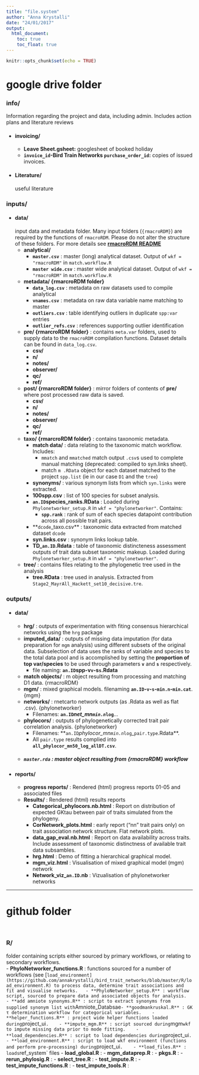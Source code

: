 ```yaml
---
title: "file.system"
author: "Anna Krystalli"
date: "24/01/2017"
output: 
  html_document:
    toc: true
    toc_float: true
---
```


```r
knitr::opts_chunk$set(echo = TRUE)
```

# google drive folder

### **info/**

Information regarding the project and data, including admin. Includes action plans and literature reviews

- #### **invoicing/**
    - **Leave Sheet.gsheet:** googlesheet of booked holiday
    - **`invoice_id`-Bird Train Networks `purchase_order_id`:** copies of issued invoices.
- #### **Literature/**
  useful literature

### **inputs/**

- #### **data/**
  input data and metadata folder. Many input folders (`{rmacroRDM}`) are required by the functions of  `rmacroRDM`. Please do not alter the structure of these folders. For more details see [**rmacroRDM README**]()
    - **analytical/** 
        - **`master.csv`** : master (long) analytical dataset. Output of `wkf = "rmacroRDM"` in `match.workflow.R`
        - **`master wide.csv`** : master wide analytical dataset. Output of `wkf = "rmacroRDM"` in `match.workflow.R`
    - **metadata/ {rmarcroRDM folder}**
        - **`data_log.csv`** : metadata on raw datasets used to compile analytical
        - **`vnames.csv`** : metadata on raw data variable name matching to master
        - **`outliers.csv`** : table identifying outliers in duplicate `spp:var` entries
        - **`outlier_refs.csv`** : references supporting outlier identification
    - **pre/ {rmarcroRDM folder}** : contains `meta.var` folders, used to supply data to the `rmacroRDM` compilation functions. Dataset details can be found in `data_log.csv`.
        - **csv/**
        - **n/**
        - **notes/**
        - **observer/**
        - **qc/**
        - **ref/**
    - **post/ {rmarcroRDM folder}** : mirror folders of contents of **pre/** where post processed raw data is saved.
        - **csv/**
        - **n/**
        - **notes/**
        - **observer/**
        - **qc/**
        - **ref/**
    - **taxo/ {rmarcroRDM folder}** : contains taxonomic metadata.
        - **match data/** : data relating to the taxonomic match workflow. Includes:
            - `mmatch` and `mmatched` match output `.csv`s used to complete manual matching (deprecated: compiled to syn.links sheet). 
            - match `m .RData` object for each dataset matched to the project `spp.list` (ie in our case `D1` and the `tree`)
        - **synonyms/** : various synonym lists from which `syn.links` were extracted.
        - **100spp.csv** : list of 100 species for subset analysis.
        - **`an.ID`species_ranks.RData** : Loaded during `Phylonetworker_setup.R` in `wkf = "phylonetworker"`. Contains: 
            - **`spp.rank`** : rank of sum of each species datapoint contribution across all possible trait pairs.
        - **`dcode`_taxo.csv** : taxonomic data extracted from matched dataset `dcode`
        - **syn.links.csv** : synonym links lookup table. 
        - **TD_`an.ID`.Rdata** : table of taxonomic distincteness assessment outputs of trait data subset taxonomic makeup. Loaded during `Phylonetworker_setup.R` in `wkf = "phylonetworker"`.
    - **tree/** : contains files relating to the phylogenetic tree used in the analysis
        - **tree.RData** : tree used in analysis. Extracted from `Stage2_MayrAll_Hackett_set10_decisive.tre`.

### **outputs/**

- #### **data/**
    - **hrg/** : outputs of experimentation with fiting consensus hierarchical networks using the `hrg` package
    - **imputed_data/** : outputs of missing data imputation (for data preparation for `mgm` analysis) using different subsets of the original data. Subselection of data uses the ranks of variable and species to the total data pool and is accomplished by setting the **proportion of top var/species** to be used through parameters **`v`** and **`s`** respectively. 
        - file naming: **`an.ID`spp-v`v`-s`s`.Rdata** 
    - **match objects/** : m object resulting from processing and matching D1 data. {rmacroRDM}
    - **mgm/** : mixed graphical models. filenaming **`an.ID`-`v`-`s`-`min.n`-`min.cat`**. {mgm}
    - **networks/** : rnetcarto network outputs (as .Rdata as well as flat .csv). {phylonetworker}
        - Filenames: **`an.ID`_net_mn`min.n`_`log`**...
    - **phylocors/** : outputs of phylogenetically corrected trait pair correlation analysis. {phylonetworker} 
        - Filenames: **`an.ID`_phylocor_mn`min.n`_`log`_`pair.type`.Rdata**.   
        -   All `pair.type` results complied into **`all_phylocor_mn50_log_allDT.csv`**.
    - ##### **`master.rda`** : master object resulting from {rmacroRDM} workflow
    


- #### **reports/**
    - **progress reports/** : Rendered (html) progress reports 01-05 and associated files
    - **Results/** : Rendered (html) results reports
        - **Categorical_phylocors.nb.html** : Report on distribution of expected GKtau between pair of traits simulated from the phylogeny. 
        - **CorNetwork_plots.html** : early report ("nn" trait pairs only) on trait association network structure. Flat network plots.
        - **data_gap_eval.nb.html** : Report on data availability across traits. Include assessment of taxonomic distinctness of available trait data subsambles.
        - **hrg.html** : Demo of fitting a hierarchical graphical model.
        - **mgm_viz.html** : Visualisation of mixed graphical model (mgm) network
        - **Network_viz_`an.ID`.nb** : Vizualisation of phylonetworker networks
        
        
***

# github folder

<br>

### **R/**
  folder containing scripts either sourced by primary workflows, or relating to secondary workflows.  
  - **PhyloNetworker_functions.R** : functions sourced for a number of workflows (see [`load_environment](https://github.com/annakrystalli/bird_trait_networks/blob/master/R/load_environment.R) to process data, determine trait associations and fit and visualise networks.
  - **PhyloNetworker_setup.R** : workflow script, sourced to prepare data and associated objects for analysis.
   - **add amniote synonyms.R** : script to extract synonyms from supplied synonym list with `Amniote_Databsae`
   - **goodmankruskal.R** : GK  τ determination workflow for categorical variables.
   - **helper_functions.R** : project wide helper functions loaded during `project_ui`.
   - **impute_mgm.R** : script sourced during `mgm` wkf to impute missing data prior to mode fitting.
   - **load_dependencies.R** : script to load dependencies during `project_ui`.
   - **load_environment.R** : script to load wkf environment (functions and perform pre-processing) during `project_ui`.
   - **load_files.R** : loads `ref_system` files 
   - **load_global.R** :
   - **mgm_dataprep.R** :
   - **pkgs.R** :
   - **rerun_phylosig.R** :
   - **select_tree.R** :
   - **test_impute.R** :
   - **test_impute_functions.R** :
   - **test_impute_tools.R** :
   
   